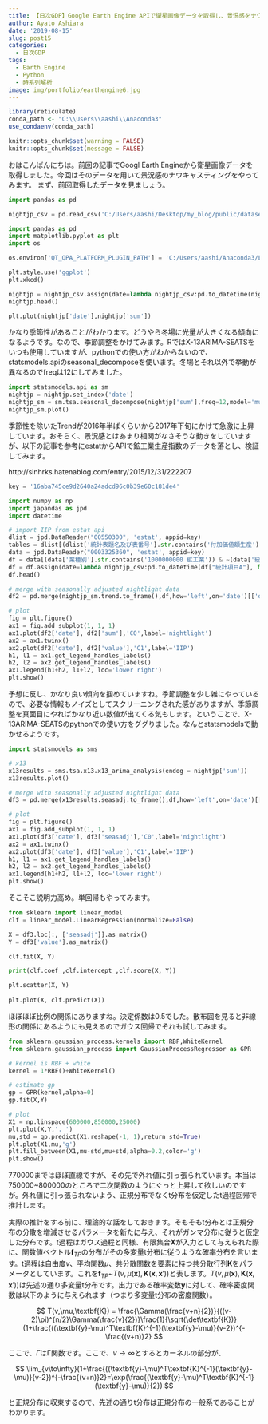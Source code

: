 ```yaml
---
title: 【日次GDP】Google Earth Engine APIで衛星画像データを取得し、景況感をナウキャスティングしてみる（第２回）
author: Ayato Ashiara
date: '2019-08-15'
slug: post15
categories:
  - 日次GDP
tags:
  - Earth Engine
  - Python
  - 時系列解析
image: img/portfolio/earthengine6.jpg
---
```


<!--more-->

```r

library(reticulate)
conda_path <- "C:\\Users\\aashi\\Anaconda3"
use_condaenv(conda_path)

```

```r
knitr::opts_chunk$set(warning = FALSE)
knitr::opts_chunk$set(message = FALSE)
```

おはこんばんにちは。前回の記事でGoogl Earth Engineから衛星画像データを取得しました。今回はそのデータを用いて景況感のナウキャスティングをやってみます。
まず、前回取得したデータを見ましょう。

```python
import pandas as pd

nightjp_csv = pd.read_csv('C:/Users/aashi/Desktop/my_blog/public/dataset/jpnightlight.csv')

```

```python
import pandas as pd
import matplotlib.pyplot as plt
import os

os.environ['QT_QPA_PLATFORM_PLUGIN_PATH'] = 'C:/Users/aashi/Anaconda3/Library/plugins/platforms'

plt.style.use('ggplot')
plt.xkcd()

nightjp = nightjp_csv.assign(date=lambda nightjp_csv:pd.to_datetime(nightjp_csv['system:index']))
nightjp.head()

plt.plot(nightjp['date'],nightjp['sum'])

```

かなり季節性があることがわかります。どうやら冬場に光量が大きくなる傾向になるようです。なので、季節調整をかけてみます。RではX-13ARIMA-SEATSをいつも使用していますが、pythonでの使い方がわからないので、statsmodels.apiのseasonal_decomposeを使います。冬場とそれ以外で挙動が異なるのでfreqは12にしてみました。

```python
import statsmodels.api as sm
nightjp = nightjp.set_index('date')
nightjp_sm = sm.tsa.seasonal_decompose(nightjp['sum'],freq=12,model='multiplicative')
nightjp_sm.plot()

```

季節性を除いたTrendが2016年半ばくらいから2017年下旬にかけて急激に上昇しています。おそらく、景況感とはあまり相関がなさそうな動きをしていますが、以下の記事を参考にestatからAPIで鉱工業生産指数のデータを落とし、検証してみます。

http://sinhrks.hatenablog.com/entry/2015/12/31/222207

```python

key = '16aba745ce9d2640a24adcd96c0b39e60c181de4'

```

```python
import numpy as np
import japandas as jpd
import datetime 

# import IIP from estat api
dlist = jpd.DataReader("00550300", 'estat', appid=key)
tables = dlist[(dlist['統計表題名及び表番号'].str.contains('付加価値額生産')) & (dlist['提供統計名及び提供分類名'].str.contains('鉱工業生産・出荷・在庫指数'))]
data = jpd.DataReader("0003325360", 'estat', appid=key)
df = data[(data['業種別'].str.contains('1000000000 鉱工業')) & ~(data['統計項目A'].str.contains('付加生産ウエイト'))]
df = df.assign(date=lambda nightjp_csv:pd.to_datetime(df["統計項目A"], format="%Y%m"))
df.head()

# merge with seasonally adjusted nightlight data
df2 = pd.merge(nightjp_sm.trend.to_frame(),df,how='left',on='date')[['date','sum','value']]

# plot
fig = plt.figure()
ax1 = fig.add_subplot(1, 1, 1)
ax1.plot(df2['date'], df2['sum'],'C0',label='nightlight')
ax2 = ax1.twinx()
ax2.plot(df2['date'], df2['value'],'C1',label='IIP')
h1, l1 = ax1.get_legend_handles_labels()
h2, l2 = ax2.get_legend_handles_labels()
ax1.legend(h1+h2, l1+l2, loc='lower right')
plt.show()

```

予想に反し、かなり良い傾向を掴めていますね。季節調整を少し雑にやっているので、必要な情報もノイズとしてスクリーニングされた感がありますが、季節調整を真面目にやればかなり近い数値が出てくる気もします。ということで、X-13ARIMA-SEATSのpythonでの使い方をググりました。なんとstatsmodelsで動かせるようです。

```python

import statsmodels as sms

# x13 
x13results = sms.tsa.x13.x13_arima_analysis(endog = nightjp['sum'])
x13results.plot()

# merge with seasonally adjusted nightlight data
df3 = pd.merge(x13results.seasadj.to_frame(),df,how='left',on='date')[['date','seasadj','value']]

# plot
fig = plt.figure()
ax1 = fig.add_subplot(1, 1, 1)
ax1.plot(df3['date'], df3['seasadj'],'C0',label='nightlight')
ax2 = ax1.twinx()
ax2.plot(df3['date'], df3['value'],'C1',label='IIP')
h1, l1 = ax1.get_legend_handles_labels()
h2, l2 = ax2.get_legend_handles_labels()
ax1.legend(h1+h2, l1+l2, loc='lower right')
plt.show()

```

そこそこ説明力高め。単回帰もやってみます。

```python

from sklearn import linear_model
clf = linear_model.LinearRegression(normalize=False)

X = df3.loc[:, ['seasadj']].as_matrix()
Y = df3['value'].as_matrix()

clf.fit(X, Y)

print(clf.coef_,clf.intercept_,clf.score(X, Y))

plt.scatter(X, Y)
 
plt.plot(X, clf.predict(X))

```

ほぼほぼ比例の関係にありますね。決定係数は0.5でした。散布図を見ると非線形の関係にあるようにも見えるのでガウス回帰でそれも試してみます。

```python

from sklearn.gaussian_process.kernels import RBF,WhiteKernel
from sklearn.gaussian_process import GaussianProcessRegressor as GPR

# kernel is RBF + white
kernel = 1*RBF()+WhiteKernel()

# estimate gp
gp = GPR(kernel,alpha=0)
gp.fit(X,Y)

# plot
X1 = np.linspace(600000,850000,25000)
plt.plot(X,Y,'. ')
mu,std = gp.predict(X1.reshape(-1, 1),return_std=True)
plt.plot(X1,mu,'g')
plt.fill_between(X1,mu-std,mu+std,alpha=0.2,color='g')
plt.show()

```

770000まではほぼ直線ですが、その先で外れ値に引っ張られています。本当は750000~800000のところで二次関数のようにぐっと上昇して欲しいのですが。外れ値に引っ張られないよう、正規分布でなくt分布を仮定したt過程回帰で推計します。

実際の推計をする前に、理論的な話をしておきます。そもそもt分布とは正規分布の分散を増減させるパラメータを新たに与え、それがガンマ分布に従うと仮定した分布です。t過程はガウス過程と同様、有限集合$\textbf{X}$が入力として与えられた際に、関数値ベクトル$\textbf{f}_{TP}$の分布がその多変量t分布に従うような確率分布を言います。t過程は自由度$v$、平均関数$\mu$、共分散関数を要素に持つ共分散行列$\textbf{K}$をパラメータとしています。これを$\textbf{f}_{TP}$~$T(v,\mu(\textbf{x}),\textbf{K}(\textbf{x},\textbf{x}'))$と表します。$T(v,\mu(\textbf{x}),\textbf{K}(\textbf{x},\textbf{x}'))$は先述の通り多変量t分布です。出力である確率変数$\textbf{y}$に対して、確率密度関数は以下のように与えられます（つまり多変量t分布の密度関数）。

$$
T(v,\mu,\textbf{K}) = \frac{\Gamma(\frac{v+n}{2})}{((v-2)\pi)^{n/2}\Gamma(\frac{v}{2})}\frac{1}{\sqrt(\det\textbf{K})}(1+\frac{((\textbf{y}-\mu)^T\textbf{K}^{-1}(\textbf{y}-\mu)}{v-2})^{-\frac{(v+n)}2}
$$

ここで、$\Gamma$はΓ関数です。ここで、$v\to\infty$とするとカーネルの部分が、

$$
\lim_{v\to\infty}(1+\frac{((\textbf{y}-\mu)^T\textbf{K}^{-1}(\textbf{y}-\mu)}{v-2})^{-\frac{(v+n)}2}=\exp(\frac{(\textbf{y}-\mu)^T\textbf{K}^{-1}(\textbf{y}-\mu)}{2})
$$

と正規分布に収束するので、先述の通りt分布は正規分布の一般系であることがわかります。

